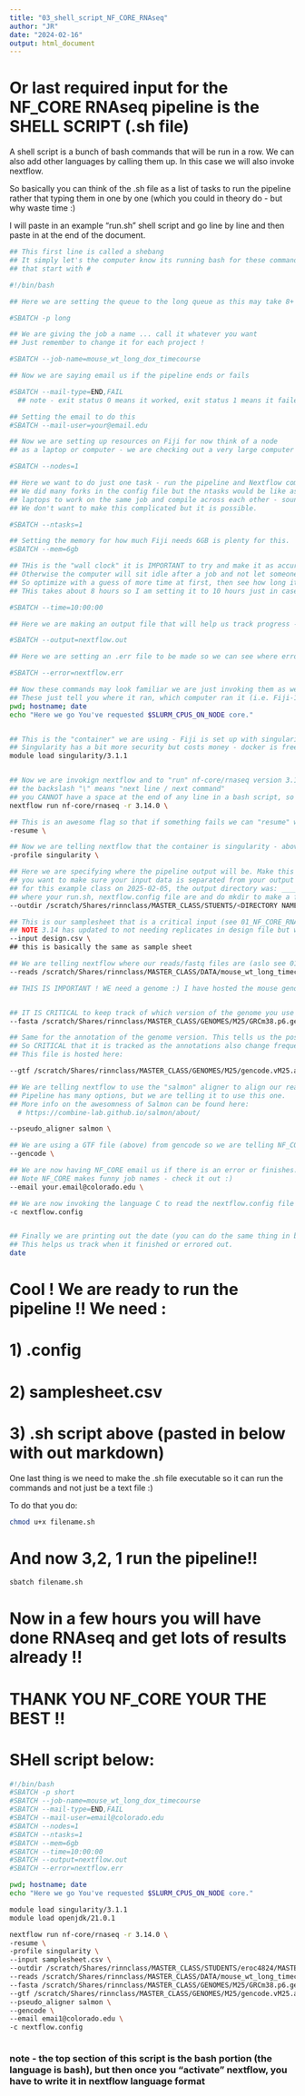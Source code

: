 ```yaml
---
title: "03_shell_script_NF_CORE_RNAseq"
author: "JR"
date: "2024-02-16"
output: html_document
---
```



# Or last required input for the NF_CORE RNAseq pipeline is the SHELL SCRIPT (.sh file)
A shell script is a bunch of bash commands that will be run in a row. We can also add other
languages by calling them up. In this case we will also invoke nextflow.

So basically you can think of the .sh file as a list of tasks to run the pipeline rather
that typing them in one by one (which you could in theory do - but why waste time :)

I will paste in an example "run.sh" shell script and go line by line and then paste in at 
the end of the document.

```bash
## This first line is called a shebang 
## It simply let's the computer know its running bash for these commands
## that start with #

#!/bin/bash

## Here we are setting the queue to the long queue as this may take 8+ hours

#SBATCH -p long

## We are giving the job a name ... call it whatever you want
## Just remember to change it for each project !

#SBATCH --job-name=mouse_wt_long_dox_timecourse

## Now we are saying email us if the pipeline ends or fails

#SBATCH --mail-type=END,FAIL
  ## note - exit status 0 means it worked, exit status 1 means it failed

## Setting the email to do this
#SBATCH --mail-user=your@email.edu 

## Now we are setting up resources on Fiji for now think of a node
## as a laptop or computer - we are checking out a very large computer :)

#SBATCH --nodes=1

## Here we want to do just one task - run the pipeline and Nextflow commands below 
## We did many forks in the config file but the ntasks would be like asking two
## laptops to work on the same job and compile across each other - sounds complicated
## We don't want to make this complicated but it is possible.

#SBATCH --ntasks=1

## Setting the memory for how much Fiji needs 6GB is plenty for this.
#SBATCH --mem=6gb

## THis is the "wall clock" it is IMPORTANT to try and make it as accurate as possible!
## Otherwise the computer will sit idle after a job and not let someone else use it.
## So optimize with a guess of more time at first, then see how long it took to run and optimize.
## THis takes about 8 hours so I am setting it to 10 hours just in case

#SBATCH --time=10:00:00

## Here we are making an output file that will help us track progress - otherwise we would be blind !

#SBATCH --output=nextflow.out

## Here we are setting an .err file to be made so we can see where errors occured (and they do often :)

#SBATCH --error=nextflow.err

## Now these commands may look familiar we are just invoking them as we would type in one by one on the terminal.
## These just tell you where it ran, which computer ran it (i.e. Fiji-1 or Fiji-2), and the date finished)
pwd; hostname; date
echo "Here we go You've requested $SLURM_CPUS_ON_NODE core."


## This is the "container" we are using - Fiji is set up with singularity - you may also use docker.
## Singularity has a bit more security but costs money - docker is free but less secure.
module load singularity/3.1.1


## Now we are invokign nextflow and to "run" nf-core/rnaseq version 3.14.0
## the backslash "\" means "next line / next command"
## you CANNOT have a space at the end of any line in a bash script, so using "\" at the end of a line is useful
nextflow run nf-core/rnaseq -r 3.14.0 \

## This is an awesome flag so that if something fails we can "resume" where it left off !!
-resume \

## Now we are telling nextflow that the container is singularity - above we invoked in on fiji
-profile singularity \

## Here we are specifying where the pipeline output will be. Make this a specifc folder
## you want to make sure your input data is separated from your output - DON'T direct it to the same place
## for this example class on 2025-02-05, the output directory was: _____
## where your run.sh, nextflow.config file are and do mkdir to make a folder then specify the path
--outdir /scratch/Shares/rinnclass/MASTER_CLASS/STUENTS/<DIRECTORY NAME> \

## This is our samplesheet that is a critical input (see 01_NF_CORE_RNAseq_samplesheet.Rmd for more info)
## NOTE 3.14 has updated to not needing replicates in design file but worked fine
--input design.csv \
## this is basically the same as sample sheet

## We are telling nextflow where our reads/fastq files are (aslo see 01_NF_CORE_RNAseq...Rmd for more)
--reads /scratch/Shares/rinnclass/MASTER_CLASS/DATA/mouse_wt_long_timecourse/*{_R1,_R2}.fastq.gz \

## THIS IS IMPORTANT ! WE need a genome :) I have hosted the mouse genome version we are using here:


## IT IS CRITICAL to keep track of which version of the genome you use - there are many!
--fasta /scratch/Shares/rinnclass/MASTER_CLASS/GENOMES/M25/GRCm38.p6.genome.fa \

## Same for the annotation of the genome version. This tells us the position of all the genes in the genome.
## So CRITICAL that it is tracked as the annotations also change frequently.
## This file is hosted here:

--gtf /scratch/Shares/rinnclass/MASTER_CLASS/GENOMES/M25/gencode.vM25.annotation.gtf \

## We are telling nextflow to use the "salmon" aligner to align our reads. The NF_CORE RNAseq 
## Pipeline has many options, but we are telling it to use this one.
## More info on the awesomness of Salmon can be found here:
  # https://combine-lab.github.io/salmon/about/

--pseudo_aligner salmon \

## We are using a GTF file (above) from gencode so we are telling NF_CORE.
--gencode \

## We are now having NF_CORE email us if there is an error or finishes.
## Note NF_CORE makes funny job names - check it out :)
--email your.email@colorado.edu \

## We are now invoking the language C to read the nextflow.config file
-c nextflow.config


## Finally we are printing out the date (you can do the same thing in bash terminal)
## This helps us track when it finished or errored out.
date

```


# Cool ! We are ready to run the pipeline !! We need :

# 1) .config
# 2) samplesheet.csv
# 3) .sh script above (pasted in below with out markdown)

One last thing is we need to make the .sh file executable so it can run the commands
and not just be a text file :)

To do that you do:
```bash
chmod u+x filename.sh

```

# And now 3,2, 1 run the pipeline!!
```bash

sbatch filename.sh

```

# Now in a few hours you will have done RNAseq and get lots of results already !!
# THANK YOU NF_CORE YOUR THE BEST !!

# SHell script below:

```bash

#!/bin/bash
#SBATCH -p short
#SBATCH --job-name=mouse_wt_long_dox_timecourse
#SBATCH --mail-type=END,FAIL
#SBATCH --mail-user=email@colorado.edu
#SBATCH --nodes=1
#SBATCH --ntasks=1
#SBATCH --mem=6gb
#SBATCH --time=10:00:00
#SBATCH --output=nextflow.out
#SBATCH --error=nextflow.err

pwd; hostname; date
echo "Here we go You've requested $SLURM_CPUS_ON_NODE core."

module load singularity/3.1.1
module load openjdk/21.0.1

nextflow run nf-core/rnaseq -r 3.14.0 \
-resume \
-profile singularity \
--input samplesheet.csv \
--outdir /scratch/Shares/rinnclass/MASTER_CLASS/STUDENTS/eroc4824/MASTER_CLASS/lessons/04_RNAseq_Dox/01_Mouse_dox_wt/dox_long/dox_long_out \
--reads /scratch/Shares/rinnclass/MASTER_CLASS/DATA/mouse_wt_long_timecourse/*{_R1,_R2}.fastq.gz \
--fasta /scratch/Shares/rinnclass/MASTER_CLASS/GENOMES/M25/GRCm38.p6.genome.fa \
--gtf /scratch/Shares/rinnclass/MASTER_CLASS/GENOMES/M25/gencode.vM25.annotation.gtf \
--pseudo_aligner salmon \
--gencode \
--email emai1@colorado.edu \
-c nextflow.config



```

### note - the top section of this script is the bash portion (the language is bash), but then once you "activate" nextflow, you have to write it in nextflow language format
